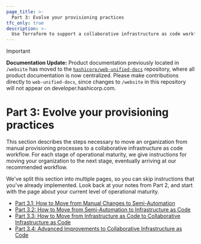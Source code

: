 ```yaml
---
page_title: >-
  Part 3: Evolve your provisioning practices
tfc_only: true
description: >-
  Use Terraform to support a collaborative infrastructure as code workflow. Learn how to evolve your provisioning practices.
---
```


> [!IMPORTANT]  
> **Documentation Update:** Product documentation previously located in `/website` has moved to the [`hashicorp/web-unified-docs`](https://github.com/hashicorp/web-unified-docs) repository, where all product documentation is now centralized. Please make contributions directly to `web-unified-docs`, since changes to `/website` in this repository will not appear on developer.hashicorp.com.

# Part 3: Evolve your provisioning practices

This section describes the steps necessary to move an organization from manual provisioning processes to a collaborative infrastructure as code workflow. For each stage of operational maturity, we give instructions for moving your organization to the next stage, eventually arriving at our recommended workflow.

We've split this section into multiple pages, so you can skip instructions that you've already implemented. Look back at your notes from Part 2, and start with the page about your current level of operational maturity.

- [Part 3.1: How to Move from Manual Changes to Semi-Automation](/terraform/cloud-docs/recommended-practices/part3.1)
- [Part 3.2: How to Move from Semi-Automation to Infrastructure as Code](/terraform/cloud-docs/recommended-practices/part3.2)
- [Part 3.3: How to Move from Infrastructure as Code to Collaborative Infrastructure as Code](/terraform/cloud-docs/recommended-practices/part3.3)
- [Part 3.4: Advanced Improvements to Collaborative Infrastructure as Code](/terraform/cloud-docs/recommended-practices/part3.4)
